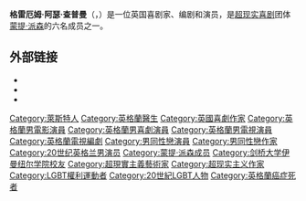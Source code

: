 {{Expand English|fa=yes}}
{{Infobox person
| name          = 格雷厄姆·查普曼
| native_name   = {{lang|en|Graham Chapman}}
| image         = Graham Chapman Portrait.png
| imagesize     =
| birth_name    = 格雷厄姆·阿瑟·查普曼<br />{{small|{{lang|en|Graham Arthur Chapman}}}}
| birth_date    = {{Birth date|1941|1|8|df=yes}}
| birth_place   = [[英格兰|英格兰]][[莱斯特|莱斯特]]
| death_date    = {{Death date and age|1989|10|4|1941|1|8|df=yes}}
| death_place   = 英格兰[[肯特郡|肯特郡]][[梅德斯通|梅德斯通]]
| death_cause   = 扁桃体和脊椎癌
| occupation    = {{Flatlist|
* 喜剧家
* 编剧
* 演员
}}
| other_names   = 格雷·查普曼<br />{{small|{{lang|en|Gray Chapman|}}}}
| alma_mater    = [[剑桥大学伊曼纽尔学院|剑桥大学伊曼纽尔学院]]
| partner       = {{link-en|戴维·夏洛克|David Sherlock}}（1966年－1989年）
| notable_works = [[蒙提·派森|蒙提·派森]]
| years_active  = 1960年－1989年
}}
'''格雷厄姆·阿瑟·查普曼'''（{{lang-en|Graham Arthur Chapman}}，{{bd|1941年|1月8日|1989年|10月4日}}）是一位英国喜剧家、编剧和演员，是[[超现实幽默|超现实喜剧]]团体[[蒙提·派森|蒙提·派森]]的六名成员之一。

== 外部链接 ==
* {{Screenonline name|515111}}
* {{IBDB name|79107}}
* {{IMDb name|0001037}}

{{Authority control}}
{{DEFAULTSORT:Chapman}}
[[Category:萊斯特人|Category:萊斯特人]]
[[Category:英格蘭醫生|Category:英格蘭醫生]]
[[Category:英國喜劇作家|Category:英國喜劇作家]]
[[Category:英格蘭男電影演員|Category:英格蘭男電影演員]]
[[Category:英格蘭男喜劇演員|Category:英格蘭男喜劇演員]]
[[Category:英格蘭男電視演員|Category:英格蘭男電視演員]]
[[Category:英格蘭電視編劇|Category:英格蘭電視編劇]]
[[Category:男同性戀演員|Category:男同性戀演員]]
[[Category:男同性戀作家|Category:男同性戀作家]]
[[Category:20世纪英格兰男演员|Category:20世纪英格兰男演员]]
[[Category:蒙提·派森成员|Category:蒙提·派森成员]]
[[Category:剑桥大学伊曼纽尔学院校友|Category:剑桥大学伊曼纽尔学院校友]]
[[Category:超現實主義藝術家|Category:超現實主義藝術家]]
[[Category:超现实主义作家|Category:超现实主义作家]]
[[Category:LGBT權利運動者|Category:LGBT權利運動者]]
[[Category:20世紀LGBT人物|Category:20世紀LGBT人物]]
[[Category:英格蘭癌症死者|Category:英格蘭癌症死者]]